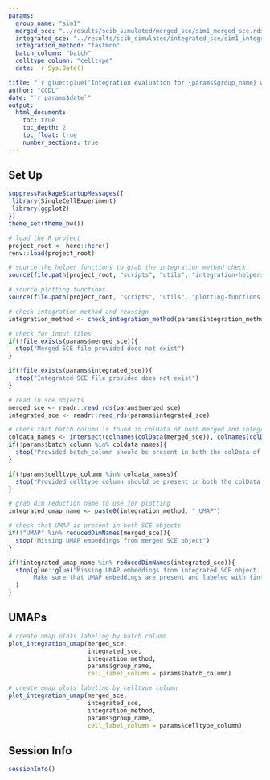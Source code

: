 ```yaml
---
params:
  group_name: "sim1"
  merged_sce: "../results/scib_simulated/merged_sce/sim1_merged_sce.rds"
  integrated_sce: "../results/scib_simulated/integrated_sce/sim1_integrated_fastmnn_sce.rds"
  integration_method: "fastmnn"
  batch_column: "batch"
  celltype_column: "celltype"
  date: !r Sys.Date()

title: "`r glue::glue('Integration evaluation for {params$group_name} with {params$integration_method}')`"
author: "CCDL"
date: "`r params$date`"
output: 
  html_document:
    toc: true
    toc_depth: 2
    toc_float: true
    number_sections: true
---
```


## Set Up

```r
suppressPackageStartupMessages({
 library(SingleCellExperiment)
 library(ggplot2) 
})
theme_set(theme_bw())
```


```r
# load the R project
project_root <- here::here()
renv::load(project_root)

# source the helper functions to grab the integration method check 
source(file.path(project_root, "scripts", "utils", "integration-helpers.R"))

# source plotting functions
source(file.path(project_root, "scripts", "utils", "plotting-functions.R"))
```


```r
# check integration method and reassign
integration_method <- check_integration_method(params$integration_method)

# check for input files  
if(!file.exists(params$merged_sce)){
  stop("Merged SCE file provided does not exist")
}

if(!file.exists(params$integrated_sce)){
  stop("Integrated SCE file provided does not exist")
}
```


```r
# read in sce objects 
merged_sce <- readr::read_rds(params$merged_sce)
integrated_sce <- readr::read_rds(params$integrated_sce)

# check that batch column is found in colData of both merged and integrated sce
coldata_names <- intersect(colnames(colData(merged_sce)), colnames(colData(integrated_sce)))
if(!params$batch_column %in% coldata_names){
  stop("Provided batch_column should be present in both the colData of the merged SCE and integrated SCE.")
}

if(!params$celltype_column %in% coldata_names){
  stop("Provided celltype_column should be present in both the colData of the merged SCE and integrated SCE.")
}

# grab dim reduction name to use for plotting 
integrated_umap_name <- paste0(integration_method, "_UMAP")

# check that UMAP is present in both SCE objects 
if(!"UMAP" %in% reducedDimNames(merged_sce)){
  stop("Missing UMAP embeddings from merged SCE object")
}

if(!integrated_umap_name %in% reducedDimNames(integrated_sce)){
  stop(glue::glue("Missing UMAP embeddings from integrated SCE object. 
       Make sure that UMAP embeddings are present and labeled with {integrated_umap_name}.")
  )
}
```

## UMAPs

```r
# create umap plots labeling by batch column
plot_integration_umap(merged_sce,
                      integrated_sce,
                      integration_method,
                      params$group_name,
                      cell_label_column = params$batch_column)
```

```r
# create umap plots labeling by celltype column
plot_integration_umap(merged_sce,
                      integrated_sce,
                      integration_method,
                      params$group_name,
                      cell_label_column = params$celltype_column)
```

## Session Info

```r
sessionInfo()
```
